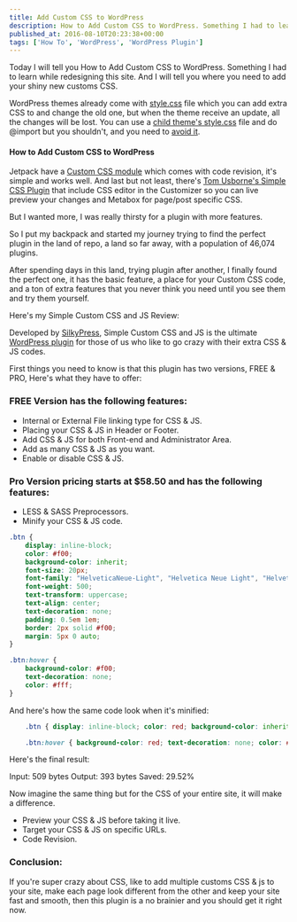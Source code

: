 ```yaml
---
title: Add Custom CSS to WordPress
description: How to Add Custom CSS to WordPress. Something I had to learn while redesigning this site. And I will tell you where you need to add your shiny new customs CSS.
published_at: 2016-08-10T20:23:38+00:00
tags: ['How To', 'WordPress', 'WordPress Plugin']
---
```


Today I will tell you How to Add Custom CSS to WordPress. Something I had to learn while redesigning this site. And I will tell you where you need to add your shiny new customs CSS.

WordPress themes already come with [style.css][1] file which you can add extra CSS to and change the old one, but when the theme receive an update, all the changes will be lost. You can use a [child theme's style.css][2] file and do @import but you shouldn't, and you need to [avoid it][3].

#### How to Add Custom CSS to WordPress

Jetpack have a [Custom CSS module][4] which comes with code revision, it's simple and works well. And last but not least, there's [Tom Usborne's Simple CSS Plugin][5] that include CSS editor in the Customizer so you can live preview your changes and Metabox for page/post specific CSS.

But I wanted more, I was really thirsty for a plugin with more features.

So I put my backpack and started my journey trying to find the perfect plugin in the land of repo, a land so far away, with a population of 46,074 plugins.

After spending days in this land, trying plugin after another, I finally found the perfect one, it has the basic feature, a place for your Custom CSS code, and a ton of extra features that you never think you need until you see them and try them yourself.

Here's my Simple Custom CSS and JS Review:

Developed by [SilkyPress][6], Simple Custom CSS and JS is the ultimate [WordPress plugin][7] for those of us who like to go crazy with their extra CSS & JS codes.

First things you need to know is that this plugin has two versions, FREE & PRO, Here's what they have to offer:

### FREE Version has the following features:

* Internal or External File linking type for CSS & JS.
* Placing your CSS & JS in Header or Footer.
* Add CSS & JS for both Front-end and Administrator Area.
* Add as many CSS & JS as you want.
* Enable or disable CSS & JS.

### Pro Version pricing starts at $58.50 and has the following features:

* LESS & SASS Preprocessors.
* Minify your CSS & JS code.

```css
.btn {
	display: inline-block;
	color: #f00;
	background-color: inherit;
	font-size: 20px;
	font-family: "HelveticaNeue-Light", "Helvetica Neue Light", "Helvetica Neue", Helvetica, Arial, "Lucida Grande", sans-serif;
	font-weight: 500;
	text-transform: uppercase;
	text-align: center;
	text-decoration: none;
	padding: 0.5em 1em;
	border: 2px solid #f00;
	margin: 5px 0 auto;
}

.btn:hover {
	background-color: #f00;
	text-decoration: none;
	color: #fff;
}
```

And here's how the same code look when it's minified:

```css
	.btn { display: inline-block; color: red; background-color: inherit; font-size: 20px; font-family: "HelveticaNeue-Light", "Helvetica Neue Light", "Helvetica Neue", Helvetica, Arial, "Lucida Grande", sans-serif; font-weight: 500; text-transform: uppercase; text-align: center; text-decoration: none; padding: 0.5em 1em; border: 2px solid red; margin: 5px 0 auto;}

	.btn:hover { background-color: red; text-decoration: none; color: #fff;}
```

Here's the final result:

Input: 509 bytes
Output: 393 bytes
Saved: 29.52%

Now imagine the same thing but for the CSS of your entire site, it will make a difference.

* Preview your CSS & JS before taking it live.
* Target your CSS & JS on specific URLs.
* Code Revision.


### Conclusion:

If you're super crazy about CSS, like to add multiple customs CSS & js to your site, make each page look different from the other and keep your site fast and smooth, then this plugin is a no brainier and you should get it right now.

 [1]: https://codex.wordpress.org/CSS
 [2]: https://codex.wordpress.org/Child_Themes
 [3]: https://varvy.com/pagespeed/avoid-css-import.html
 [4]: https://jetpack.com/support/custom-css/
 [5]: https://wordpress.org/plugins/simple-css/
 [6]: https://www.silkypress.com/
 [7]: https://www.silkypress.com/simple-custom-css-js-pro/
